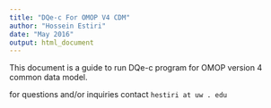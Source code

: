 ```yaml
---
title: "DQe-c For OMOP V4 CDM"
author: "Hossein Estiri"
date: "May 2016"
output: html_document
---
```


This document is a guide to run DQe-c program for OMOP version 4 common data model.





for questions and/or inquiries contact `hestiri at uw . edu`
